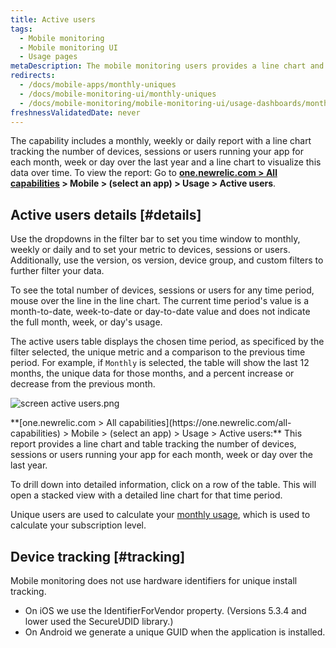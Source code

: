 ```yaml
---
title: Active users
tags:
  - Mobile monitoring
  - Mobile monitoring UI
  - Usage pages
metaDescription: The mobile monitoring users provides a line chart and table with the number of unique devices, sessions, or users running your mobile app each month, week or day over time.
redirects:
  - /docs/mobile-apps/monthly-uniques
  - /docs/mobile-monitoring-ui/monthly-uniques
  - /docs/mobile-monitoring/mobile-monitoring-ui/usage-dashboards/monthly-uniques-report
freshnessValidatedDate: never
---
```


The <InlinePopover type="mobile"/> capability includes a monthly, weekly or daily report with a line chart tracking the number of devices, sessions or users running your app for each month, week or day over the last year and a line chart to visualize this data over time. To view the report: Go to <DNT>**[one.newrelic.com > All capabilities](https://one.newrelic.com/all-capabilities) > Mobile > (select an app) > Usage > Active users**</DNT>.

## Active users details [#details]

Use the dropdowns in the filter bar to set you time window to monthly, weekly or daily and to set your metric to devices, sessions or users. Additionally, use the version, os version, device group, and custom filters to further filter your data.


To see the total number of devices, sessions or users for any time period, mouse over the line in the line chart. The current time period's value is a month-to-date, week-to-date or day-to-date value and does not indicate the full month, week, or day's usage.


The active users table displays the chosen time period, as specificed by the filter selected, the unique metric and a comparison to the previous time period. For example, if `Monthly` is selected, the table will show the last 12 months, the unique data for those months, and a percent increase or decrease from the previous month.

<img
  title="screen active users.png"
  alt="screen active users.png"
  src="static/images/mobile_screenshot-full_active-users.webp"
/>

<figcaption>
  <DNT>**[one.newrelic.com > All capabilities](https://one.newrelic.com/all-capabilities) > Mobile > (select an app) > Usage > Active users:**</DNT> This report provides a line chart and table tracking the number of devices, sessions or users running your app for each month, week or day over the last year.
</figcaption>

To drill down into detailed information, click on a row of the table. This will open a stacked view with a detailed line chart for that time period.

Unique users are used to calculate your [monthly usage](/docs/accounts/new-relic-account-usage/mobile-usage/mobile-subscription-usage-ui), which is used to calculate your subscription level.

## Device tracking [#tracking]

Mobile monitoring does not use hardware identifiers for unique install tracking.

* On iOS we use the IdentifierForVendor property. (Versions 5.3.4 and lower used the SecureUDID library.)
* On Android we generate a unique GUID when the application is installed.
